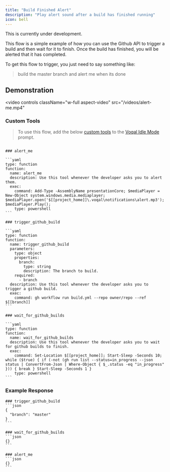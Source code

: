 ```yaml
---
title: "Build Finished Alert"
description: "Play alert sound after a build has finished running"
icon: bell
---
```


<Warning>This is currently under development.</Warning>

This flow is a simple example of how you can use the Github API to trigger a build and then wait for it to finish.
Once the build has finished, you will be alerted that it has completed.

To get this flow to trigger, you just need to say something like:

> build the master branch and alert me when its done

## Demonstration

<video
  controls
  className="w-full aspect-video"
  src="/videos/alert-me.mp4"
></video>

### Custom Tools

> To use this flow, add the below [custom tools](https://docs.voqal.dev/tools/overview#custom-tools) to the [Voqal Idle Mode](/modes/embedded/idle) prompt.

````

### alert_me

```yaml
type: function
function:
  name: alert_me
  description: Use this tool whenever the developer asks you to alert them.
  exec:
    command: Add-Type -AssemblyName presentationCore; $mediaPlayer = New-Object system.windows.media.mediaplayer; $mediaPlayer.open('$[[project_home]]\.voqal\notifications\alert.mp3'); $mediaPlayer.Play();
    type: powershell
```

### trigger_github_build

```yaml
type: function
function:
  name: trigger_github_build
  parameters:
    type: object
    properties:
      branch:
        type: string
        description: The branch to build.
    required:
      - branch
  description: Use this tool whenever the developer asks you to trigger a github build.
  exec:
    command: gh workflow run build.yml --repo owner/repo --ref $[[branch]]
```

### wait_for_github_builds

```yaml
type: function
function:
  name: wait_for_github_builds
  description: Use this tool whenever the developer asks you to wait for github builds to finish.
  exec:
    command: Set-Location $[[project_home]]; Start-Sleep -Seconds 10; while ($true) { if (-not (gh run list --status=in_progress --json status | ConvertFrom-Json | Where-Object { $_.status -eq "in_progress" })) { break } Start-Sleep -Seconds 1 }
    type: powershell
```
````

### Example Response

````
### trigger_github_build
```json
{
  "branch": "master"
}
```

### wait_for_github_builds
```json
{}
```

### alert_me
```json
{}
```
````

